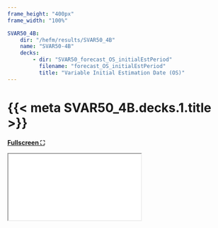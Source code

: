 ```yaml
---
frame_height: "400px"
frame_width: "100%"

SVAR50_4B: 
    dir: "/hefm/results/SVAR50_4B"
    name: "SVAR50-4B"
    decks: 
        - dir: "SVAR50_forecast_OS_initialEstPeriod"
          filename: "forecast_OS_initialEstPeriod"
          title: "Variable Initial Estimation Date (OS)"
---
```


# {{< meta SVAR50_4B.decks.1.title >}}

[**Fullscreen ⛶**]({{< meta SVAR50_4B.dir >}}/{{< meta SVAR50_4B.decks.1.dir >}}/{{< meta SVAR50_4B.decks.1.filename >}}.qmd)
```{=html}
<iframe 
    src="{{< meta SVAR50_4B.dir >}}/{{< meta SVAR50_4B.decks.1.dir >}}/{{< meta SVAR50_4B.decks.1.filename >}}.html"
    height={{< meta frame_height >}}
    width={{< meta frame_width >}}
    style="border: none;"
></iframe>
```